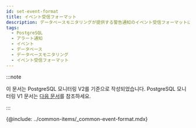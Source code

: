 ```yaml
---
id: set-event-format
title: イベント受信フォーマット
description: データベースモニタリングが提供する警告通知のイベント受信フォーマットについて案内します。
tags:
  - PostgreSQL
  - アラート通知
  - イベント
  - データベース
  - データベースモニタリング
  - イベント受信フォーマット
---
```


:::note

이 문서는 PostgreSQL 모니터링 V2를 기준으로 작성되었습니다. PostgreSQL 모니터링 V1 문서는 [다음 문서](../postgresql-v1/set-event-format)를 참조하세요.

:::

{@include: ../common-items/_common-event-format.mdx}
